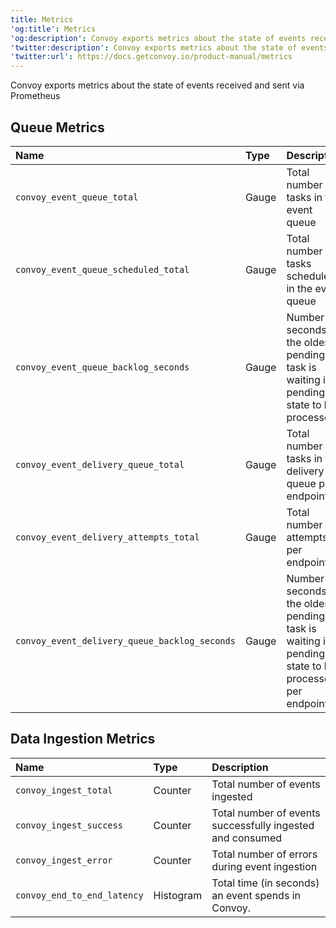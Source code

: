 ```yaml
---
title: Metrics
'og:title': Metrics
'og:description': Convoy exports metrics about the state of events received and sent via Prometheus.
'twitter:description': Convoy exports metrics about the state of events received and sent via Prometheus.
'twitter:url': https://docs.getconvoy.io/product-manual/metrics
---
```


Convoy exports metrics about the state of events received and sent via Prometheus

## Queue Metrics

| Name                                          | Type  | Description                                                                                        |
|:----------------------------------------------|:------|:---------------------------------------------------------------------------------------------------|
| `convoy_event_queue_total`                    | Gauge | Total number of tasks in the event queue                                                           |
| `convoy_event_queue_scheduled_total`          | Gauge | Total number of tasks scheduled in the event queue                                                 |
| `convoy_event_queue_backlog_seconds`          | Gauge | Number of seconds the oldest pending task is waiting in pending state to be processed.             |
| `convoy_event_delivery_queue_total`           | Gauge | Total number of tasks in the delivery queue per endpoint                                           |
| `convoy_event_delivery_attempts_total`        | Gauge | Total number of attempts per endpoint                                                              |
| `convoy_event_delivery_queue_backlog_seconds` | Gauge | Number of seconds the oldest pending task is waiting in pending state to be processed per endpoint |


## Data Ingestion Metrics
| Name                        | Type      | Description                                               |
|:----------------------------|:----------|:----------------------------------------------------------|
| `convoy_ingest_total`       | Counter   | Total number of events ingested                           |
| `convoy_ingest_success`     | Counter   | Total number of events successfully ingested and consumed |
| `convoy_ingest_error`       | Counter   | Total number of errors during event ingestion             |
| `convoy_end_to_end_latency` | Histogram | Total time (in seconds) an event spends in Convoy.        |
